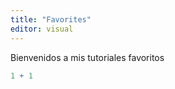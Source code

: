 ---
title: "Favorites"
editor: visual
---

Bienvenidos a mis tutoriales favoritos

```{r}
1 + 1
```
